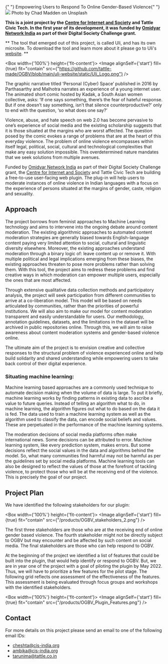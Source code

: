 
<Heading level={2}>
  {" "}
  Empowering Users to Respond To Online Gender-Based Violence{" "}
</Heading>
<Box>
  <Box fill background="black" round="xsmall">
    <Image fit="contain" src={"/products/ogbv-cover.jpg"} />
  </Box>
  <Box fill alignContent={'right'}>
    <Text size={'xsmall'} alignSelf="end">Photo by Chad Madden on Unsplash</Text>
  </Box>
</Box>


**This is a joint project by the [Centre for Internet and Society](https://cis-india.org/) and Tattle Civic Tech. In the first year of its development, it was funded by [Omidyar Network India](https://www.omidyarnetwork.in/) as part of their Digital Society Challenge grant.**

** The tool that emerged out of this project, is called Uli, and has its own microsite. To download the tool and learn more about it please go to Uli's [website](https://uli.tattle.co.in). **

<Box width={'100%'} height={'fit-content'}>
  <Image alignSelf={'start'} fill={true} fit="contain" src={"https://github.com/tattle-made/OGBV/blob/main/uli-website/static/Uli_Logo.png"} />
</Box> 


The graphic narrative titled ‘Personal (Cyber) Space’ published in 2016 by Parthasarthy and Malhotra narrates an experience of a young internet user. The animated short comic hosted by Kadak, a South Asian women collective, asks: ‘If one says something, there’s the fear of hateful response. But if one doesn’t say something, isn’t that silence counterproductive?’ only to end with the question, ‘so what does one say?’

Violence, abuse, and hate speech on web 2.0 has become pervasive to one’s experience of social media and the existing scholarship suggests that it is those situated at the margins who are worst affected. The question posed by the comic evokes a range of problems that are at the heart of this everyday violence. The problem of online violence encompasses within itself legal, political, social, cultural and technological complexities that make any easy solution impossible. This overdetermined nature mandates that we seek solutions from multiple avenues.

Funded by [Omidyar Network India](https://www.omidyarnetwork.in/) as part of their Digital Society Challenge grant, the [Centre for Internet and Society](https://cis-india.org/) and Tattle Civic Tech are building a free-to-use user-facing web plugin. The plug-in will help users to moderate instances of online violence in Indian languages with a focus on the experience of persons situated at the margins of gender, caste, religion and sexuality.

## Approach

The project borrows from feminist approaches to Machine Learning technology and aims to intervene into the ongoing debate around content moderation. The existing algorithmic approaches to automated content moderation strategies are generally biased towards English-language content paying very limited attention to social, cultural and linguistic diversity elsewhere. Moreover, the existing approaches understand moderation through a binary logic of: leave content up or remove it. With multiple political and legal implications emerging from these biases, the existing approaches threaten to pose more problems rather than solving them. With this tool, the project aims to redress these problems and find creative ways in which moderation can empower multiple users, especially the ones that are most affected.

Through extensive qualitative data collection methods and participatory analysis, the project will seek participation from different communities to arrive at a co-liberation model. This model will be based on needs articulated by communities, rather than the priorities of powerful institutions. We will also aim to make our model for content moderation transparent and easily understandable for users. Our methodology, annotation guidelines, datasets, and the limitations in the dataset will be archived in public repositories online. Through this, we will aim to raise awareness about content moderation systems and gender-based violence online.

The ultimate aim of the project is to envision creative and collective responses to the structural problem of violence experienced online and help build solidarity and shared understanding while empowering users to take back control of their digital experience.

### Situating machine learning:
Machine learning based approaches are a commonly used technique to automate decision making when the volume of data is large. To put it briefly, machine learning works by finding patterns in existing data to ascribe a value to future queries. Instead of telling an algorithm what to do, in machine learning, the algorithm figures out what to do based on the data it is fed. The data used to train a machine learning system as well as the algorithm used to classify the data, can encode social beliefs and values. These are perpetuated in the performance of the machine learning systems. 

The moderation decisions of social media platforms often make international news. Some decisions can be attributed to error. Machine learning system, like every prediction system, makes errors. But some decisions reflect the social values in the data and algorithms behind the model. So, what many communities find harmful may not be harmful as per the guidelines set by social media platforms. 
Machine learning tools can also be designed to reflect the values of those at the forefront of tackling violence, to protect those who will be at the receiving end of the violence. This is precisely the goal of our project. 


## Project Plan
We have identified the following stakeholders for our plugin:


<Box width={'100%'} height={'fit-content'}>
  <Image alignSelf={'start'} fill={true} fit="contain" src={"/products/OGBV_stakeholders_2.png"} />
</Box> 

The first three stakeholders are those who are at the receiving end of online gender based violence. The fourth stakeholder might not be directly subject to OGBV but may encounter and be affected by such content on social media. The final stakeholders are those who can help respond to OGBV.

At the beginning of the project we identified a list of features that could be built into the plugin, that would help identify or respond to OGBV. But, we are in year one of the project with a goal of piloting the plugin by May 2022. Thus, we will have to prioritize a few features for the pilot stage. The following grid reflects one assessment of the effectiveness of the features. This assessment is being evaluated through focus groups and workshops with the identified stakeholders. 

<Box width={'100%'} height={'fit-content'}>
  <Image alignSelf={'start'} fill={true} fit="contain" src={"/products/OGBV_Plugin_Features.png"} />
</Box>

## Contact
For more details on this project please send an email to one of the following email IDs:
* cheshta@cis-india.org
* ambika@cis-india.org
* tarunima@tattle.co.in



